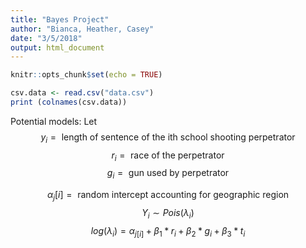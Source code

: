 ```yaml
---
title: "Bayes Project"
author: "Bianca, Heather, Casey"
date: "3/5/2018"
output: html_document
---
```


```r
knitr::opts_chunk$set(echo = TRUE)
```

```r
csv.data <- read.csv("data.csv")
print (colnames(csv.data))
```

Potential models:
Let
$$y_i = \text{ length of sentence of the ith school shooting perpetrator}$$
$$r_i = \text{ race of the perpetrator  }$$
$$g_i = \text{ gun used by perpetrator} $$

$$\alpha_j[i] = \text{ random intercept accounting for geographic region}$$
$$Y_i \sim Pois(\lambda_i)$$
$$log(\lambda_i) = \alpha_{j[i]} + \beta_1*r_i + \beta_2*g_i +  \beta_3*t_i$$

